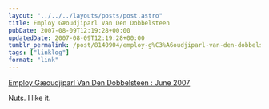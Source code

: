 ```yaml
---
layout: "../../../layouts/posts/post.astro"
title: Employ Gæoudjiparl Van Den Dobbelsteen
pubDate: 2007-08-09T12:19:28+00:00
updatedDate: 2007-08-09T12:19:28+00:00
tumblr_permalink: /post/8140904/employ-g%C3%A6oudjiparl-van-den-dobbelsteen-june-2007
tags: ["linklog"]
format: "link"
---
```


[Employ Gæoudjiparl Van Den Dobbelsteen : June 2007][1]

Nuts. I like it.

[1]: http://brainwashed.com/vvm/news/various/20070621_goodiepal_londonjobs.html

